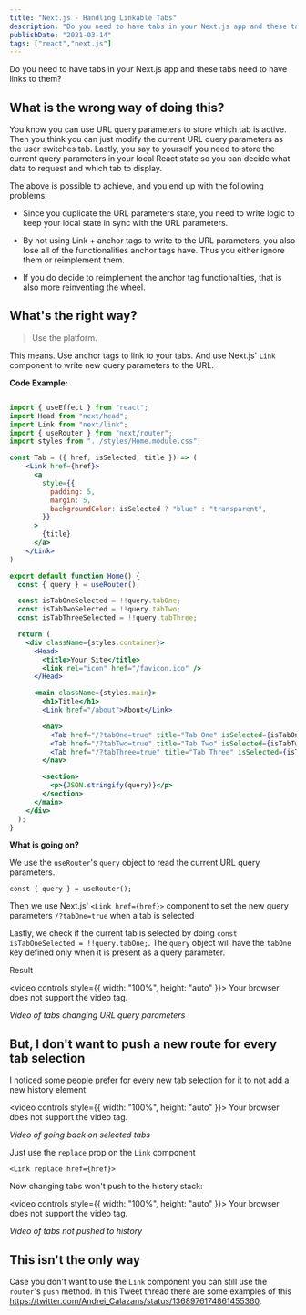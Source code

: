 ```yaml
---
title: "Next.js - Handling Linkable Tabs"
description: "Do you need to have tabs in your Next.js app and these tabs need to have links to them?"
publishDate: "2021-03-14"
tags: ["react","next.js"]
---
```


Do you need to have tabs in your Next.js app and these tabs need to have links to them?

## What is the wrong way of doing this?

You know you can use URL query parameters to store which tab is active. Then you think you can just modify the current URL query parameters as the user switches tab. Lastly, you say to yourself you need to store the current query parameters in your local React state so you can decide what data to request and which tab to display.

The above is possible to achieve, and you end up with the following problems:

- Since you duplicate the URL parameters state, you need to write logic to keep your local state in sync with the URL parameters.

- By not using Link + anchor tags to write to the URL parameters, you also lose all of the functionalities anchor tags have. Thus you either ignore them or reimplement them.

- If you do decide to reimplement the anchor tag functionalities, that is also more reinventing the wheel.


## What's the right way?

> Use the platform.

This means. Use anchor tags to link to your tabs. And use Next.js' `Link` component to write new query parameters to the URL.


**Code Example:**

```jsx

import { useEffect } from "react";
import Head from "next/head";
import Link from "next/link";
import { useRouter } from "next/router";
import styles from "../styles/Home.module.css";

const Tab = ({ href, isSelected, title }) => (
    <Link href={href}>
      <a
        style={{
          padding: 5,
          margin: 5,
          backgroundColor: isSelected ? "blue" : "transparent",
        }}
      >
        {title}
      </a>
    </Link>
)

export default function Home() {
  const { query } = useRouter();

  const isTabOneSelected = !!query.tabOne;
  const isTabTwoSelected = !!query.tabTwo;
  const isTabThreeSelected = !!query.tabThree;

  return (
    <div className={styles.container}>
      <Head>
        <title>Your Site</title>
        <link rel="icon" href="/favicon.ico" />
      </Head>

      <main className={styles.main}>
        <h1>Title</h1>
        <Link href="/about">About</Link>

        <nav>
          <Tab href="/?tabOne=true" title="Tab One" isSelected={isTabOneSelected} />
          <Tab href="/?tabTwo=true" title="Tab Two" isSelected={isTabTwoSelected} />
          <Tab href="/?tabThree=true" title="Tab Three" isSelected={isTabThreeSelected} />
        </nav>

        <section>
          <p>{JSON.stringify(query)}</p>
        </section>
      </main>
    </div>
  );
}

```

**What is going on?**

We use the `useRouter`'s `query` object to read the current URL query parameters.

`const { query } = useRouter();`


Then we use Next.js' `<Link href={href}>` component to set the new query parameters `/?tabOne=true` when a tab is selected

Lastly, we check if the current tab is selected by doing `const isTabOneSelected = !!query.tabOne;`. The `query` object will have the `tabOne` key defined only when it is present as a query parameter.

Result

<video controls style={{ width: "100%", height: "auto" }}>
  <source src={showing_off_tabs.src} type="video/mp4"/>
  Your browser does not support the video tag.
</video>

*Video of tabs changing URL query parameters*


## But, I don't want to push a new route for every tab selection

I noticed some people prefer for every new tab selection for it to not add a new history element.


<video controls style={{ width: "100%", height: "auto" }}>
  <source src={tabs_going_back_nextjs.src} type="video/mp4"/>
  Your browser does not support the video tag.
</video>

*Video of going back on selected tabs*


Just use the `replace` prop on the `Link` component

`<Link replace href={href}>`

Now changing tabs won't push to the history stack:

<video controls style={{ width: "100%", height: "auto" }}>
  <source src={tabs_not_going_back_nextjs.src} type="video/mp4"/>
  Your browser does not support the video tag.
</video>

*Video of tabs not pushed to history*


## This isn't the only way

Case you don't want to use the `Link` component you can still use the `router`'s `push`  method. In this Tweet thread there are some examples of this https://twitter.com/Andrei_Calazans/status/1368976174861455360.








